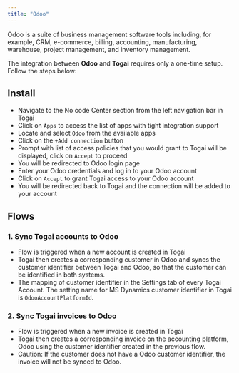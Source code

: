 ```yaml
---
title: "Odoo"
---
```


Odoo is a suite of business management software tools including, for example, CRM, e-commerce, billing, accounting, manufacturing, warehouse, project management, and inventory management.

The integration between **Odoo** and **Togai** requires only a one-time setup. Follow the steps below:

## Install

* Navigate to the No code Center section from the left navigation bar in Togai  
* Click on `Apps` to access the list of apps with tight integration support  
* Locate and select `Odoo` from the available apps  
* Click on the `+Add connection` button  
* Prompt with list of access policies that you would grant to Togai will be displayed, click on `Accept` to proceed
* You will be redirected to Odoo login page
* Enter your Odoo credentials and log in to your Odoo account
* Click on `Accept` to grant Togai access to your Odoo account
* You will be redirected back to Togai and the connection will be added to your account

## Flows

### 1. Sync Togai accounts to Odoo
* Flow is triggered when a new account is created in Togai
* Togai then creates a corresponding customer in Odoo and syncs the customer identifier between Togai and Odoo, so that the customer can be identified in both systems.
* The mapping of customer identifier in the Settings tab of every Togai Account. The setting name for MS Dynamics customer identifier in Togai is `OdooAccountPlatformId`.


### 2. Sync Togai invoices to Odoo
* Flow is triggered when a new invoice is created in Togai
* Togai then creates a corresponding invoice on the accounting platform, Odoo using the customer identifier created in the previous flow.
* Caution: If the customer does not have a Odoo customer identifier, the invoice will not be synced to Odoo.